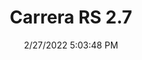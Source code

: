 ---
width: 1333
height: 2000
title: Carrera RS 2.7
description: White Carrera RS "Homologation"
date: 2/27/2022 5:03:48 PM
cameraMake: Sony
cameraModel: ILCE-7M3
lens: FE 35mm F1.4 GM
settingsfStop: f/1.4
settingsISO: ISO 200
settingsShutter: 1/40
settingsFocalLength: 35 mm
---